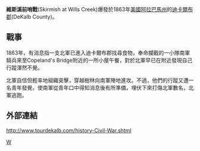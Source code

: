 '''維斯溪前哨戰'''(Skirmish at Wills Creek)爆發於1863年[[美國|美國]][[阿拉巴馬州|阿拉巴馬州]]的[[迪卡爾布郡|迪卡爾布郡]](DeKalb County)。

==戰事==
1863年，有消息指一支北軍已進入迪卡爾布郡找尋食物，奉命攔截的一小隊南軍騎兵來至Copeland's Bridge附近的一所小屋午餐，對於北軍早已在附近發現自己行蹤渾然不覺。

北軍自信但輕率地組織突擊，穿越樹林向南軍陣地進攻。不過，他們的行蹤又遭一名青年發覺，使南軍從青年口中得知消息後有所準備，埋伏下來打傷北軍數名，北軍逃跑。

==外部連結==
http://www.tourdekalb.com/history-Civil-War.shtml{{dead link|date=2018年4月 |bot=InternetArchiveBot |fix-attempted=yes }}

[[Category:南北戰爭前哨戰|W]]